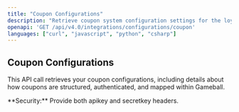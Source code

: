 ```yaml
---
title: "Coupon Configurations"
description: "Retrieve coupon system configuration settings for the loyalty program."
openapi: 'GET /api/v4.0/integrations/configurations/coupon'
languages: ["curl", "javascript", "python", "csharp"]
---
```


## Coupon Configurations

This API call retrieves your coupon configurations, including details about how coupons are structured, authenticated, and mapped within Gameball.

<Info>
**Security:** Provide both apikey and secretkey headers.
</Info>

